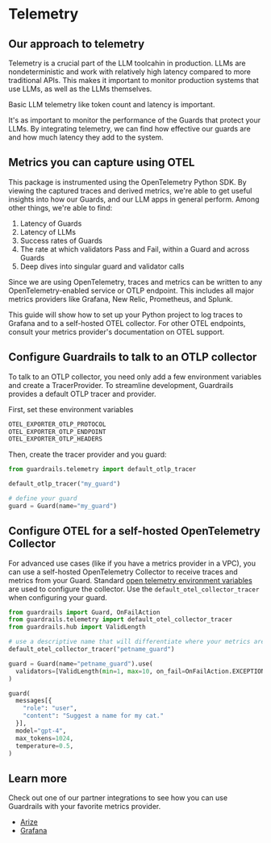 # Telemetry

## Our approach to telemetry

Telemetry is a crucial part of the LLM toolcahin in production. LLMs are nondeterministic and work with relatively high latency compared to more traditional APIs. This makes it important to monitor production systems that use LLMs, as well as the LLMs themselves. 

Basic LLM telemetry like token count and latency is important.

It's as important to monitor the performance of the Guards that protect your LLMs.
By integrating telemetry, we can find how effective our guards are and how much latency they add to the system.


## Metrics you can capture using OTEL

This package is instrumented using the OpenTelemetry Python SDK. By viewing the captured traces and derived metrics, we're able to get useful insights into how our Guards, and our LLM apps in general perform. Among other things, we're able to find:

1. Latency of Guards
2. Latency of LLMs
3. Success rates of Guards
4. The rate at which validators Pass and Fail, within a Guard and across Guards
5. Deep dives into singular guard and validator calls

Since we are using OpenTelemetry, traces and metrics can be written to any OpenTelemetry-enabled service or OTLP endpoint. This includes all major metrics providers like Grafana, New Relic, Prometheus, and Splunk. 

This guide will show how to set up your Python project to log traces to Grafana and to a self-hosted OTEL collector. For other OTEL endpoints, consult your metrics provider's documentation on OTEL support.

## Configure Guardrails to talk to an OTLP collector

To talk to an OTLP collector, you need only add a few environment variables and create a TracerProvider.  To streamline development, Guardrails provides a default OTLP tracer and provider.

First, set these environment variables

```bash
OTEL_EXPORTER_OTLP_PROTOCOL
OTEL_EXPORTER_OTLP_ENDPOINT
OTEL_EXPORTER_OTLP_HEADERS
```

Then, create the tracer provider and you guard:

```python
from guardrails.telemetry import default_otlp_tracer

default_otlp_tracer("my_guard")

# define your guard
guard = Guard(name="my_guard")
```

## Configure OTEL for a self-hosted OpenTelemetry Collector

For advanced use cases (like if you have a metrics provider in a VPC), you can use a self-hosted OpenTelemetry Collector to receive traces and metrics from your Guard.
Standard [open telemetry environment variables](https://opentelemetry.io/docs/languages/python/exporters/) are used to configure the collector. Use the `default_otel_collector_tracer` when configuring your guard.

```python
from guardrails import Guard, OnFailAction
from guardrails.telemetry import default_otel_collector_tracer
from guardrails.hub import ValidLength

# use a descriptive name that will differentiate where your metrics are stored
default_otel_collector_tracer("petname_guard")

guard = Guard(name="petname_guard").use(
  validators=[ValidLength(min=1, max=10, on_fail=OnFailAction.EXCEPTION)],
)

guard(
  messages[{
    "role": "user",
    "content": "Suggest a name for my cat."
  }],
  model="gpt-4",
  max_tokens=1024,
  temperature=0.5,
)
```

## Learn more
Check out one of our partner integrations to see how you can use Guardrails with your favorite metrics provider.

- [Arize](https://docs.arize.com/arize/large-language-models/guardrails)
- [Grafana](../integrations/telemetry/grafana)